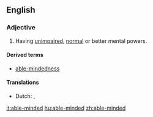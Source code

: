 ==English==

===Adjective===
{{en-adj|head=[[able]]-[[minded]]}}

# Having [[unimpaired]], [[normal]] or better mental powers.

====Derived terms====
* [[able-mindedness]]

====Translations====
{{trans-top|better mental capability}}
* Dutch: {{t|nl|goed bij zijn verstand}}, {{t+|nl|verstandig}}
{{trans-bottom}}

[[it:able-minded]]
[[hu:able-minded]]
[[zh:able-minded]]